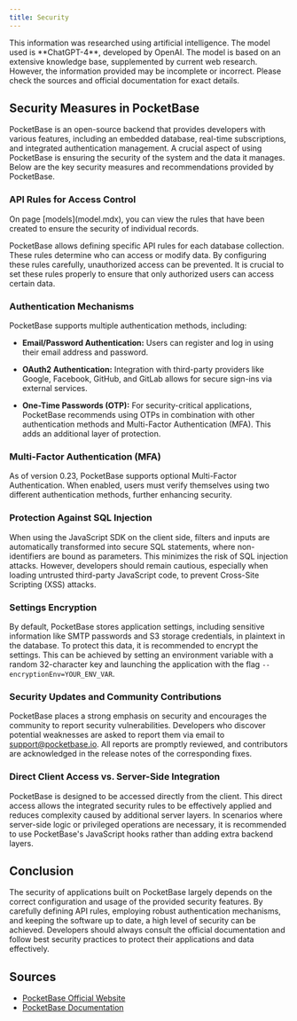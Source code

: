 ```yaml
---
title: Security
---
```


<Callout title="Disclaimer">
  This information was researched using artificial intelligence. The model used is **ChatGPT-4**,
  developed by OpenAI. The model is based on an extensive knowledge base, supplemented by current
  web research. However, the information provided may be incomplete or incorrect. Please check the
  sources and official documentation for exact details.
</Callout>

## Security Measures in PocketBase

PocketBase is an open-source backend that provides developers with various features, including an embedded database, real-time subscriptions, and integrated authentication management. A crucial aspect of using PocketBase is ensuring the security of the system and the data it manages. Below are the key security measures and recommendations provided by PocketBase.

### API Rules for Access Control

<Callout title="Security Rules">
  On page [models](model.mdx), you can view the rules that have been created to ensure the security
  of individual records.
</Callout>

PocketBase allows defining specific API rules for each database collection. These rules determine who can access or modify data. By configuring these rules carefully, unauthorized access can be prevented. It is crucial to set these rules properly to ensure that only authorized users can access certain data.

### Authentication Mechanisms

PocketBase supports multiple authentication methods, including:

- **Email/Password Authentication:** Users can register and log in using their email address and password.

- **OAuth2 Authentication:** Integration with third-party providers like Google, Facebook, GitHub, and GitLab allows for secure sign-ins via external services.

- **One-Time Passwords (OTP):** For security-critical applications, PocketBase recommends using OTPs in combination with other authentication methods and Multi-Factor Authentication (MFA). This adds an additional layer of protection.

### Multi-Factor Authentication (MFA)

As of version 0.23, PocketBase supports optional Multi-Factor Authentication. When enabled, users must verify themselves using two different authentication methods, further enhancing security.

### Protection Against SQL Injection

When using the JavaScript SDK on the client side, filters and inputs are automatically transformed into secure SQL statements, where non-identifiers are bound as parameters. This minimizes the risk of SQL injection attacks. However, developers should remain cautious, especially when loading untrusted third-party JavaScript code, to prevent Cross-Site Scripting (XSS) attacks.

### Settings Encryption

By default, PocketBase stores application settings, including sensitive information like SMTP passwords and S3 storage credentials, in plaintext in the database. To protect this data, it is recommended to encrypt the settings. This can be achieved by setting an environment variable with a random 32-character key and launching the application with the flag `--encryptionEnv=YOUR_ENV_VAR`.

### Security Updates and Community Contributions

PocketBase places a strong emphasis on security and encourages the community to report security vulnerabilities. Developers who discover potential weaknesses are asked to report them via email to support@pocketbase.io. All reports are promptly reviewed, and contributors are acknowledged in the release notes of the corresponding fixes.

### Direct Client Access vs. Server-Side Integration

PocketBase is designed to be accessed directly from the client. This direct access allows the integrated security rules to be effectively applied and reduces complexity caused by additional server layers. In scenarios where server-side logic or privileged operations are necessary, it is recommended to use PocketBase's JavaScript hooks rather than adding extra backend layers.

## Conclusion

The security of applications built on PocketBase largely depends on the correct configuration and usage of the provided security features. By carefully defining API rules, employing robust authentication mechanisms, and keeping the software up to date, a high level of security can be achieved. Developers should always consult the official documentation and follow best security practices to protect their applications and data effectively.

## Sources

- [PocketBase Official Website](https://pocketbase.io/)
- [PocketBase Documentation](https://pocketbase.io/docs/)
